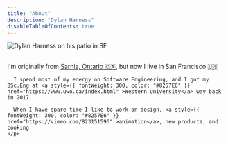 ```yaml
---
title: "About"
description: "Dylan Harness"
disableTableOfContents: true
---
```


<div style={{ display: "flex", flexDirection: "column", alignItems: "center" }}>
  <img
    src="./profile.png"
    alt="Dylan Harness on his patio in SF"
    style={{
      marginBottom: "20px",
      width: 315,
      borderRadius: "5px",
    }}
  />
  <div>
    <br />
    <p>
      I'm originally from
      <a style={{ fontWeight: 300, color: "#8257E6" }} href="https://en.wikipedia.org/wiki/Sarnia" >Sarnia, Ontario 🇨🇦</a>, but now I live in
      San Francisco 🇺🇸

      I spend most of my energy on Software Engineering, and I got my BSc.Eng at <a style={{ fontWeight: 300, color: "#8257E6" }} href="https://www.uwo.ca/index.html" >Western University</a> way back in 2017.

      When I have spare time I like to work on design, <a style={{ fontWeight: 300, color: "#8257E6" }} href="https://vimeo.com/823151596" >animation</a>, new products, and cooking
    </p>

  </div>
</div>
